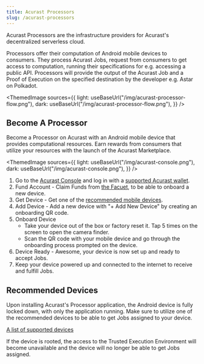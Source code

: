 ```yaml
---
title: Acurast Processors
slug: /acurast-processors
---
```



Acurast Processors are the infrastructure providers for Acurast's decentralized serverless cloud.

Processors offer their computation of Android mobile devices to consumers. They process Acurast Jobs, request from consumers to get access to computation, running their specifications for e.g. accessing a public API. Processors will provide the output of the Acurast Job and a Proof of Execution on the specified destination by the developer e.g. Astar on Polkadot.

<ThemedImage
  sources={{
    light: useBaseUrl("/img/acurast-processor-flow.png"),
    dark: useBaseUrl("/img/acurast-processor-flow.png"),
  }}
/>

## Become A Processor

Become a Processor on Acurast with an Android mobile device that provides computational resources. Earn rewards from consumers that utilize your resources with the launch of the Acurast Marketplace.

<div class="padding-vert--md"></div>

<ThemedImage
  sources={{
    light: useBaseUrl("/img/acurast-console.png"),
    dark: useBaseUrl("/img/acurast-console.png"),
  }}
/>

1. Go to the [Acurast Console](https://console.acurast.com/) and log in with a [supported Acurast wallet](/wallets).
1. Fund Account - Claim Funds from [the Facuet](https://faucet.acurast.com/), to be able to onboard a new device.
1. Get Device - Get one of the [recommended mobile devices](#recommended-devices).
1. Add Device - Add a new device with "+ Add New Device" by creating an onboarding QR code.
1. Onboard Device
   - Take your device out of the box or factory reset it. Tap 5 times on the screen to open the camera finder.
   - Scan the QR code with your mobile device and go through the onboarding process prompted on the device.
1. Device Ready - Awesome, your device is now set up and ready to accept Jobs.
1. Keep your device powered up and connected to the internet to receive and fulfill Jobs.

## Recommended Devices

Upon installing Acurast's Processor application, the Android device is fully locked down, with only the application running. Make sure to utilize one of the recommended devices to be able to get Jobs assigned to your device.

[A list of supported devices](https://docs.google.com/spreadsheets/d/1ZvzmMVey4CM2tuif_zJfWiIxH1qkgA-l7BNJMw4vh54/edit#gid=1844886586)

If the device is rooted, the access to the Trusted Execution Environment will become unavailable and the device will no longer be able to get Jobs assigned.
